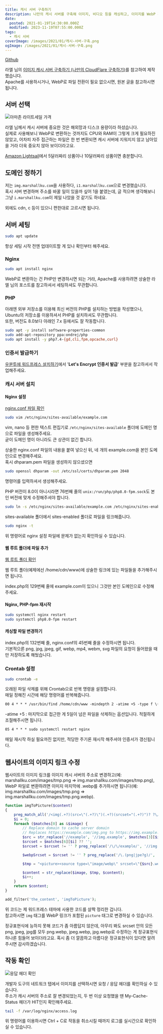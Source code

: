 ```yaml
---
title: 캐시 서버 구축하기
description: 나만의 캐시 서버를 구축해 이미지, 비디오 등을 캐싱하고, 이미지를 WebP 파일로 변
date:
  posted: 2021-01-19T14:30:00.000Z
  modified: 2023-11-19T07:55:00.000Z
tags:
  - 캐시 서버
coverImage: /images/2021/01/캐시-서버-구축.png
ogImage: /images/2021/01/캐시-서버-구축.png
---
```


[Github](https://github.com/marshallku/Simple-CDN)

라엘 님의 [이미지 캐시 서버 구축하기 (나만의 CloudFlare 구축하기)](https://blog.lael.be/post/7605)를 참고하여 제작했습니다.  
Apache를 사용하시거나, WebP로 파일 전환이 필요 없으시면, 원본 글을 참고하시면 됩니다.

## 서버 선택

![아마존 라이트세일 가격](/images/2021/01/amazon-lightsail.png)

라엘 님께서 캐시 서버에 중요한 것은 해외망과 디스크 용량이라 하셨습니다.  
실제로 사용해보니 WebP로 변환하는 것까지도 CPU와 RAM이 그렇게 크게 필요하진 않았고, 어차피 자주 접근하는 파일은 한 번 변환되면 캐시 서버에 지워지지 않고 남아있을 거라 더욱 중요치 않아 보이더라고요.

[Amazon Lightsail](https://aws.amazon.com/lightsail/pricing/?opdp1=pricing)에서 5달러짜리 상품이나 10달러짜리 상품이면 충분합니다.

## 도메인 정하기

저는 `img.marshallku.com`을 사용하다, `i1.marshallku.com`으로 변경했습니다.  
혹시 서버 변경하며 주소를 바꿀 일이 있을까 싶어 1을 붙였는데, 글 적으며 생각해보니 그냥 `i.marshallku.com`이 제일 나았을 것 같기도 하네요.

외에도 cdn, c 등이 있으니 편한대로 고르시면 됩니다.

## 서버 세팅

```bash
sudo apt update
```

항상 세팅 시작 전엔 업데이트할 게 있나 확인부터 해주세요.

### Nginx

```bash
sudo apt install nginx
```

WebP로 변환하는 건 PHP만 변경하시면 되는 거라, Apache를 사용하려면 상술한 라엘 님의 포스트를 참고하셔서 세팅하셔도 무관합니다.

### PHP

아래엔 외부 저장소를 이용해 최신 버전의 PHP를 설치하는 방법을 작성했으나, Ubuntu의 저장소를 이용하셔서 PHP를 설치하셔도 무관합니다.  
또한, 버전도 8.0보다 아래인 7.x 등에서도 잘 작동합니다.

```bash
sudo apt -y install software-properties-common
sudo add-apt-repository ppa:ondrej/php
sudo apt install -y php7.4-{gd,cli,fpm,opcache,curl}
```

### 인증서 발급하기

[우분투에 워드프레스 설치하기](/dev/%ec%9a%b0%eb%b6%84%ed%88%ac%ec%97%90-%ec%9b%8c%eb%93%9c%ed%94%84%eb%a0%88%ec%8a%a4-%ec%84%a4%ec%b9%98%ed%95%98%ea%b8%b0)에서 '**Let's Encrypt 인증서 발급**' 부분을 참고하셔서 작업해주세요.

### 캐시 서버 설치

#### Nginx 설정

[nginx.conf 파일 확인](https://github.com/marshallku/Simple-CDN/blob/master/nginx/nginx.conf)

```bash
sudo vim /etc/nginx/sites-available/example.com
```

vim, nano 등 편한 텍스트 편집기로 `/etc/nginx/sites-available` 폴더에 도메인 명으로 파일을 생성해주세요.  
굳이 도메인 명이 아니라도 큰 상관이 없긴 합니다.

상술한 nginx.conf 파일의 내용을 붙여 넣으신 뒤, 네 개의 example.com을 본인 도메인으로 변경해주세요.  
혹시 dhparam.pem 파일을 생성하지 않으셨으면

```bash
sudo openssl dhparam -out /etc/ssl/certs/dhparam.pem 2048
```

명령어를 입력하셔서 생성해주세요.

PHP 버전이 8.0이 아니시라면 76번째 줄의 `unix:/run/php/php8.0-fpm.sock`도 본인 버전에 맞게 수정해주셔야 합니다.

```bash
sudo ln -s /etc/nginx/sites-available/example.com /etc/nginx/sites-enabled/
```

sites-available 폴더에서 sites-enabled 폴더로 파일을 링크해줍니다.

```bash
sudo nginx -t
```

위 명령어로 nginx 설정 파일에 문제가 없는지 확인하실 수 있습니다.

#### 웹 루트 폴더에 파일 추가

[웹 루트 폴더 확인](https://github.com/marshallku/Simple-CDN/blob/master/www/index.php)

웹 루트 폴더(예제에선 /home/cdn/www)에 상술한 링크에 있는 파일들을 추가해주시면 됩니다.

index.php의 129번째 줄에 example.com이 있으니 그것만 본인 도메인으로 수정해주세요.

#### Nginx, PHP-fpm 재시작

```bash
sudo systemctl nginx restart
sudo systemctl php8.0-fpm restart
```

#### 캐싱할 파일 변경하기

index.php의 132번째 줄, nginx.conf의 45번째 줄을 수정하시면 됩니다.  
기본적으론 png, jpg, jpeg, gif, webp, mp4, webm, svg 파일의 요청이 들어왔을 때만 저장하도록 해뒀습니다.

### Crontab 설정

```bash
sudo crontab -e
```

오래된 파일 삭제를 위해 Crontab으로 반복 명령을 설정합니다.  
매일 정해진 시간에 해당 명령어를 반복해줍니다.

```txt
00 4 * * * /usr/bin/find /home/cdn/www -mindepth 2 -atime +5 -type f \( -iname \*.png -o -iname \*.jpg -o -iname \*.jpeg -o -iname \*.gif -o -iname \*.webp -o -iname \*.mp4 -o -iname \*.webm -o -iname \*.svg \) | xargs rm 1>/dev/null 2>/dev/null
```

\-atime +5 : 마지막으로 접근한 게 5일이 넘은 파일을 삭제하는 옵션입니다. 적절하게 조절해주시면 됩니다.

```txt
05 4 * * * sudo systemctl restart nginx
```

매일 재시작 하실 필요까진 없지만, 적당한 주기론 재시작 해주셔야 인증서가 갱신됩니다.

## 웹사이트의 이미지 링크 수정

웹사이트의 이미지 링크를 이미지 캐시 서버의 주소로 변경하고(예: marshallku.com/images/tmp.png => img.marshallku.com/images/tmp.png), WebP 파일로 변환하려면 이미지 마지막에 .webp를 추가하시면 됩니다(예: img.marshallku.com/images/tmp.png => img.marshallku.com/images/tmp.png.webp).

```php
function imgToPicture($content)
{
    preg_match_all('/<img(.+?)(src=\"(.+?)\")(.+?)(srcset="(.+?)")? ?\/?>/', $content, $matches);
    $i = 0;
    foreach ($matches[0] as &$image) {
        // Replace domain to cache server domain
        // Replaces https://example.com/img.png to https://img.example.com/img.png
        $src = str_replace('//example', '//img.example', $matches[3][$i]);
        $srcset = $matches[6][$i] ?? '';
        $srcset = $srcset != '' ? preg_replace('/\/\/example/', '//img.example', $srcset) : '';

        $webpSrcset = $srcset != '' ? preg_replace('/\.(png|jpe?g)/', '.$1.webp', $srcset) : '';

        $tmp = "<picture><source type=\"image/webp\" srcset=\"{$src}.webp 1x,{$webpSrcset}\"></source><source srcset=\"{$src} 1x,{$srcset}\"></source><img{$matches[1][$i]}src=\"{$src}\"{$matches[4][$i]}srcset=\"{$srcset}\"></picture>";

        $content = str_replace($image, $tmp, $content);
        $i++;
    }
    return $content;
}

add_filter('the_content', 'imgToPicture');
```

위 코드는 제 워드프레스 테마에 사용한 코드를 살짝 정리한 겁니다.  
참고하시면 `img` 태그를 WebP 링크가 포함된 `picture` 태그로 변경하실 수 있습니다.

정규표현식에 능하지 못해 코드가 좀 아름답지 않은데, 아무리 봐도 srcset 안의 모든 png, jpeg, jpg를 모두 png.webp, jpeg.webp, jpg.webp로 수정하는 게 정규표현식 하나론 힘들어 보이더라고요. 혹시 좀 더 깔끔하고 아름다운 정규표현식이 있다면 알려주시면 감사하겠습니다.

## 작동 확인

![응답 헤더 확인](/images/2021/01/response-header.png)

개발자 도구의 네트워크 탭에서 이미지를 선택하시면 요청 / 응답 헤더를 확인하실 수 있습니다.  
주소가 캐시 서버의 주소로 잘 변경되었는지, 두 번 이상 요청했을 땐 My-Cache-Status 헤더가 HIT인지 확인해주세요.

```bash
tail -f /var/log/nginx/access.log
```

위 명령어를 이용하시면 Ctrl + C로 작동을 취소시킬 때까지 로그를 실시간으로 확인하실 수 있습니다.
